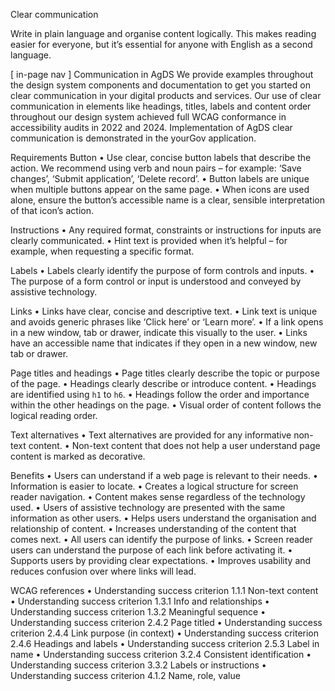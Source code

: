 Clear communication

Write in plain language and organise content logically. This makes reading easier for everyone, but it’s essential for anyone with English as a second language.

[ in-page nav ]
Communication in AgDS
We provide examples throughout the design system components and documentation to get you started on clear communication in your digital products and services.
Our use of clear communication in elements like headings, titles, labels and content order throughout our design system achieved full WCAG conformance in accessibility audits in 2022 and 2024. Implementation of AgDS clear communication is demonstrated in the yourGov application.

Requirements
Button
•	Use clear, concise button labels that describe the action. We recommend using verb and noun pairs – for example: ‘Save changes’, ‘Submit application’, ‘Delete record’.
•	Button labels are unique when multiple buttons appear on the same page.
•	When icons are used alone, ensure the button’s accessible name is a clear, sensible interpretation of that icon’s action.

Instructions
•	Any required format, constraints or instructions for inputs are clearly communicated.
•	Hint text is provided when it’s helpful – for example, when requesting a specific format.

Labels
•	Labels clearly identify the purpose of form controls and inputs.
•	The purpose of a form control or input is understood and conveyed by assistive technology.

Links
•	Links have clear, concise and descriptive text.
•	Link text is unique and avoids generic phrases like ‘Click here’ or ‘Learn more’.
•	If a link opens in a new window, tab or drawer, indicate this visually to the user.
•	Links have an accessible name that indicates if they open in a new window, new tab or drawer.

Page titles and headings
•	Page titles clearly describe the topic or purpose of the page.
•	Headings clearly describe or introduce content.
•	Headings are identified using `h1` to `h6`.
•	Headings follow the order and importance within the other headings on the page.
•	Visual order of content follows the logical reading order.

Text alternatives
•	Text alternatives are provided for any informative non-text content.
•	Non-text content that does not help a user understand page content is marked as decorative.

Benefits
•	Users can understand if a web page is relevant to their needs.
•	Information is easier to locate.
•	Creates a logical structure for screen reader navigation.
•	Content makes sense regardless of the technology used.
•	Users of assistive technology are presented with the same information as other users.
•	Helps users understand the organisation and relationship of content.
•	Increases understanding of the content that comes next.
•	All users can identify the purpose of links.
•	Screen reader users can understand the purpose of each link before activating it.
•	Supports users by providing clear expectations.
•	Improves usability and reduces confusion over where links will lead.

WCAG references
•	Understanding success criterion 1.1.1 Non-text content
•	Understanding success criterion 1.3.1 Info and relationships
•	Understanding success criterion 1.3.2 Meaningful sequence
•	Understanding success criterion 2.4.2 Page titled
•	Understanding success criterion 2.4.4 Link purpose (in context)
•	Understanding success criterion 2.4.6 Headings and labels
•	Understanding success criterion 2.5.3 Label in name
•	Understanding success criterion 3.2.4 Consistent identification
•	Understanding success criterion 3.3.2 Labels or instructions
•	Understanding success criterion 4.1.2 Name, role, value

